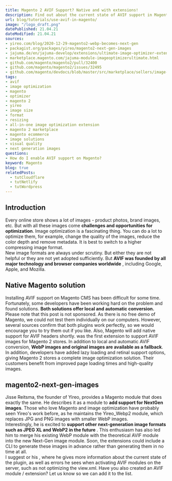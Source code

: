 ```yaml
---
title: Magento 2 AVIF Support? Native and with extensions!
description: Find out about the current state of AVIF support in Magento 2.
url: blog/tutorials/use-avif-in-magento/
image: "/logo_draft.png"
datePublished: 21.04.21
dateModified: 21.04.21
sources:
- yireo.com/blog/2020-12-29-magento2-webp-becomes-next-gen
- packagist.org/packages/yireo/magento2-next-gen-images
- jajuma.de/en/jajuma-develop/extensions/ultimate-image-optimizer-extension-for-magento-2
- marketplace.magento.com/jajuma-module-imageoptimizerultimate.html
- github.com/magento/magento2/pull/32400
- github.com/magento/magento2/issues/32495
- github.com/magento/devdocs/blob/master/src/marketplace/sellers/image-tips.md
tags:
- avif
- image optimization
- magento
- optimizer
- magento 2
- yireo
- image size
- format
- resizing
- all-in-one image optimization extension
- magento 2 marketplace
- magento ecommerce
- image solutions
- visual quality
- next generation images
questions:
- How do I enable AVIF support on Magento?
keyword: Magento
blog: true
relatedPosts: 
  - tutCloudflare
  - tutNetlify
  - tutWordpress
---
```




## Introduction

Every online store shows a lot of images - product photos, brand images, etc. But with all these images come **challenges and opportunities for optimization**. Image optimization is a fascinating thing. You can do a lot to optimize them, for example, change the quality of the images, reduce the color depth and remove metadata. It is best to switch to a higher compressing image format.  
New image formats are always under scrutiny. But either they are not helpful or they are not yet adopted sufficiently. But **AVIF was founded by all major technology and browser companies worldwide** , including Google, Apple, and Mozilla. 

## Native Magento solution

Installing AVIF support on Magento CMS has been difficult for some time. Fortunately, some developers have been working hard on the problem and found solutions. **Both solutions offer local and automatic conversion.**  
Please note that this post is not sponsored. As there is no free demo of Magento, we could not test them individually on our computers. However, several sources confirm that both plugins work perfectly, so we would encourage you to try them out if you like. Also, <Link ext="" link="github.com/magento/magento2/pull/32400" text="according to a Github pull request," /> Magento will add native support for AVIF headers shortly. <h callback="{callback}" level="{2}" text="Ultimate Image Optimizer Extension" /> <Link ext="" link="jajuma.de/en/jajuma-develop/extensions/ultimate-image-optimizer-extension-for-magento-2" text="Ultimate Image Optimizer Extension for Magento 2" /> was the first extension to support AVIF images for Magento 2 stores. In addition to local and automatic AVIF conversion, **WebP images and original images are available as a fallback**. In addition, developers have added lazy loading and retinal support options, giving Magento 2 stores a complete image optimization solution. Their customers benefit from improved page loading times and high-quality images. 

## magento2-next-gen-images

Jisse Reitsma, the founder of Yireo, provides a Magento module that does exactly the same. He describes it as a module to **add support for NextGen images**. Those who love Magento and image optimization have probably seen Yireo's work before, as he maintains the Yireo_Webp2 module, which replaces JPG and PNG images with smaller WebP images.  
Interestingly, he is excited to **support other next-generation image formats such as JPEG XL and WebP2 in the future** . This enthusiasm has also led him to merge his existing WebP module with the theoretical AVIF module into the new Next-Gen image module. Soon, the extensions could include a CLI to generate these images in advance rather than generating them in no time at all.  
I suggest <Link ext="" link="packagist.org/packages/yireo/magento2-next-gen-images" text="visiting his module page on Packagist" /> or his <Link ext="" link="yireo.com/blog/2020-12-29-magento2-webp-becomes-next-gen" text="blog post" /> , where he gives more information about the current state of the plugin, as well as errors he sees when activating AVIF modules on the server, such as not optimizing the view.xml. Have you also created an AVIF module / extension? Let us know so we can add it to the list.